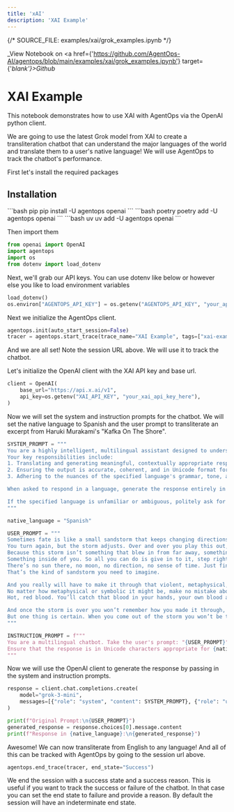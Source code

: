 ```yaml
---
title: 'xAI'
description: 'XAI Example'
---
```

{/*  SOURCE_FILE: examples/xai/grok_examples.ipynb  */}

_View Notebook on <a href={'https://github.com/AgentOps-AI/agentops/blob/main/examples/xai/grok_examples.ipynb'} target={'_blank'}>Github</a>_

# XAI Example
This notebook demonstrates how to use XAI with AgentOps via the OpenAI python client. 

We are going to use the latest Grok model from XAI to create a transliteration chatbot that can understand the major languages of the world and translate them to a user's native language! We will use AgentOps to track the chatbot's performance.

First let's install the required packages



## Installation
<CodeGroup>
  ```bash pip
  pip install -U agentops openai
  ```
  ```bash poetry
  poetry add -U agentops openai
  ```
  ```bash uv
  uv add -U agentops openai
  ```
</CodeGroup>

Then import them


```python
from openai import OpenAI
import agentops
import os
from dotenv import load_dotenv
```

Next, we'll grab our API keys. You can use dotenv like below or however else you like to load environment variables


```python
load_dotenv()
os.environ["AGENTOPS_API_KEY"] = os.getenv("AGENTOPS_API_KEY", "your_api_key_here")
```

Next we initialize the AgentOps client.


```python
agentops.init(auto_start_session=False)
tracer = agentops.start_trace(trace_name="XAI Example", tags=["xai-example", "grok", "agentops-example"])
```

And we are all set! Note the session URL above. We will use it to track the chatbot.

Let's initialize the OpenAI client with the XAI API key and base url.


```python
client = OpenAI(
    base_url="https://api.x.ai/v1",
    api_key=os.getenv("XAI_API_KEY", "your_xai_api_key_here"),
)
```

Now we will set the system and instruction prompts for the chatbot. We will set the native language to Spanish and the user prompt to transliterate an excerpt from Haruki Murakami's "Kafka On The Shore".


```python
SYSTEM_PROMPT = """
You are a highly intelligent, multilingual assistant designed to understand user prompts in English and respond in the user's specified native language. 
Your key responsibilities include:
1. Translating and generating meaningful, contextually appropriate responses in the user's native language.
2. Ensuring the output is accurate, coherent, and in Unicode format for proper display in the specified language.
3. Adhering to the nuances of the specified language's grammar, tone, and cultural context.

When asked to respond in a language, generate the response entirely in that language without using English unless explicitly requested.

If the specified language is unfamiliar or ambiguous, politely ask for clarification in English.
"""
```


```python
native_language = "Spanish"

USER_PROMPT = """
Sometimes fate is like a small sandstorm that keeps changing directions. You change direction but the sandstorm chases you. 
You turn again, but the storm adjusts. Over and over you play this out, like some ominous dance with death just before dawn. Why? 
Because this storm isn’t something that blew in from far away, something that has nothing to do with you. This storm is you. 
Something inside of you. So all you can do is give in to it, step right inside the storm, closing your eyes and plugging up your ears so the sand doesn’t get in, and walk through it, step by step. 
There’s no sun there, no moon, no direction, no sense of time. Just fine white sand swirling up into the sky like pulverized bones. 
That’s the kind of sandstorm you need to imagine.

And you really will have to make it through that violent, metaphysical, symbolic storm. 
No matter how metaphysical or symbolic it might be, make no mistake about it: it will cut through flesh like a thousand razor blades. People will bleed there, and you will bleed too. 
Hot, red blood. You’ll catch that blood in your hands, your own blood and the blood of others.

And once the storm is over you won’t remember how you made it through, how you managed to survive. You won’t even be sure, in fact, whether the storm is really over. 
But one thing is certain. When you come out of the storm you won’t be the same person who walked in. That’s what this storm’s all about.
"""

INSTRUCTION_PROMPT = f"""
You are a multilingual chatbot. Take the user's prompt: "{USER_PROMPT}" and respond naturally in {native_language}. 
Ensure that the response is in Unicode characters appropriate for {native_language}.
"""
```

Now we will use the OpenAI client to generate the response by passing in the system and instruction prompts.


```python
response = client.chat.completions.create(
    model="grok-3-mini",
    messages=[{"role": "system", "content": SYSTEM_PROMPT}, {"role": "user", "content": INSTRUCTION_PROMPT}],
)
```


```python
print(f"Original Prompt:\n{USER_PROMPT}")
generated_response = response.choices[0].message.content
print(f"Response in {native_language}:\n{generated_response}")
```

Awesome! We can now transliterate from English to any language! And all of this can be tracked with AgentOps by going to the session url above.


```python
agentops.end_trace(tracer, end_state="Success")
```

We end the session with a success state and a success reason. This is useful if you want to track the success or failure of the chatbot. In that case you can set the end state to failure and provide a reason. By default the session will have an indeterminate end state.


<script type="module" src="/scripts/github_stars.js"></script>
<script type="module" src="/scripts/scroll-img-fadein-animation.js"></script>
<script type="module" src="/scripts/button_heartbeat_animation.js"></script>
<script type="module" src="/scripts/adjust_api_dynamically.js"></script>